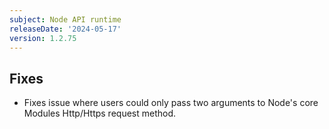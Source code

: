 ```yaml
---
subject: Node API runtime
releaseDate: '2024-05-17'
version: 1.2.75
---
```


## Fixes

* Fixes issue where users could only pass two arguments to Node's core Modules Http/Https request method.
